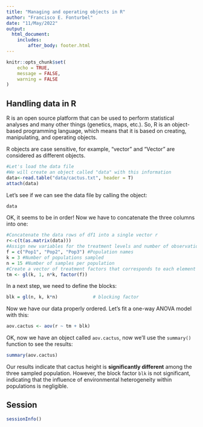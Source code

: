 ```yaml
---
title: "Managing and operating objects in R"
author: "Francisco E. Fonturbel"
date: "11/May/2022"
output: 
  html_document:
    includes:
        after_body: footer.html
---
```


```r
knitr::opts_chunk$set(
	echo = TRUE,
	message = FALSE,
	warning = FALSE
)
```

## Handling data in R

R is an open source platform that can be used to perform statistical analyses and many other things (genetics, maps, etc.). So, R is an object-based programming language, which means that it is based on creating, manipulating, and operating objects.

R objects are case sensitive, for example, "vector" and "Vector" are considered as different objects.

```r
#Let's load the data file
#We will create an object called "data" with this information
data<-read.table("data/cactus.txt", header = T)
attach(data)
```

Let's see if we can see the data file by calling the object:

```r
data
```

OK, it seems to be in order! Now we have to concatenate the three columns into one:

```r
#Concatenate the data rows of df1 into a single vector r
r<-c(t(as.matrix(data)))
#Assign new variables for the treatment levels and number of observations
f = c("Pop1", "Pop2", "Pop3") #Population names
k = 3 #Number of populations sampled
n = 15 #Number of samples per population
#Create a vector of treatment factors that corresponds to each element of r
tm <- gl(k, 1, n*k, factor(f))
```

In a next step, we need to define the blocks:

```r
blk = gl(n, k, k*n)             # blocking factor
```


Now we have our data properly ordered. Let's fit a one-way ANOVA model with this:

```r
aov.cactus <- aov(r ~ tm + blk)
```

OK, now we have an object called `aov.cactus`, now we'll use the `summary()` function to see the results:

```r
summary(aov.cactus)
```

Our results indicate that cactus height is **significantly different** among the three sampled population. However, the block factor `blk` is not significant, indicating that the influence of environmental heterogeneity within populations is negligible.

## Session

```r
sessionInfo()
```